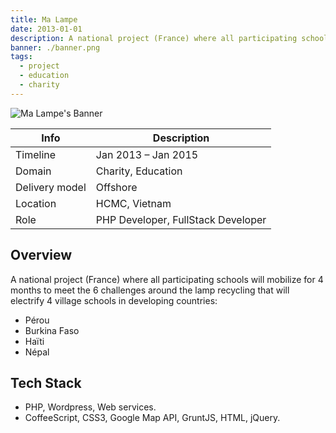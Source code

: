 ```yaml
---
title: Ma Lampe
date: 2013-01-01
description: A national project (France) where all participating schools will mobilize for 4 months to meet the 6 challenges around the lamp recycling that will electrify 4 village schools in developing countries
banner: ./banner.png
tags:
  - project
  - education
  - charity
---
```


![Ma Lampe's Banner](./banner.png)

| Info           | Description                        |
| -------------- | ---------------------------------- |
| Timeline       | Jan 2013 – Jan 2015                |
| Domain         | Charity, Education                 |
| Delivery model | Offshore                           |
| Location       | HCMC, Vietnam                      |
| Role           | PHP Developer, FullStack Developer |

## Overview

A national project (France) where all participating schools will mobilize for 4 months to meet the 6 challenges around the lamp recycling that will electrify 4 village schools in developing countries:

- Pérou
- Burkina Faso
- Haïti
- Népal

## Tech Stack

- PHP, Wordpress, Web services.
- CoffeeScript, CSS3, Google Map API, GruntJS, HTML, jQuery.
